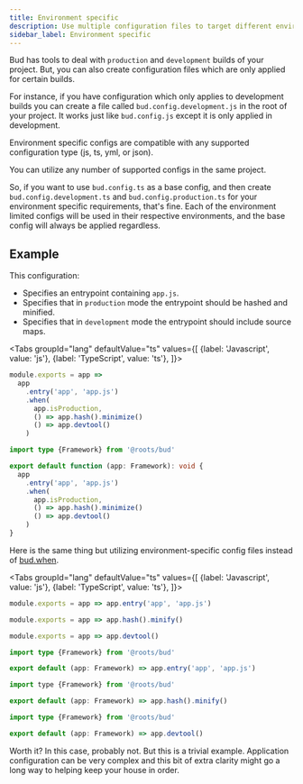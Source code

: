 ```yaml
---
title: Environment specific
description: Use multiple configuration files to target different environments
sidebar_label: Environment specific
---
```



Bud has tools to deal with `production` and `development` builds of your project. But, you can also create configuration files which are only applied for certain builds.

For instance, if you have configuration which only applies to development builds you can create a file called `bud.config.development.js` in the root of your project. It works just like
`bud.config.js` except it is only applied in development.

Environment specific configs are compatible with any supported configuration type (js, ts, yml, or json).

You can utilize any number of supported configs in the same project.

So, if you want to use `bud.config.ts` as a base config, and then create `bud.config.development.ts` and `bud.config.production.ts` for your environment specific requirements,
that's fine. Each of the environment limited configs will be used in their respective environments, and the base config will always be applied regardless.

## Example

This configuration:

- Specifies an entrypoint containing `app.js`.
- Specifies that in `production` mode the entrypoint should be hashed and minified.
- Specifies that in `development` mode the entrypoint should include source maps.

<Tabs
  groupId="lang"
  defaultValue="ts"
  values={[
    {label: 'Javascript', value: 'js'},
    {label: 'TypeScript', value: 'ts'},
  ]}>
  <TabItem value="js">

```js title='bud.config.js'
module.exports = app =>
  app
    .entry('app', 'app.js')
    .when(
      app.isProduction,
      () => app.hash().minimize()
      () => app.devtool()
    )
```

  </TabItem>
  <TabItem value="ts">

```ts title='bud.config.ts'
import type {Framework} from '@roots/bud'

export default function (app: Framework): void {
  app
    .entry('app', 'app.js')
    .when(
      app.isProduction,
      () => app.hash().minimize()
      () => app.devtool()
    )
}
```

  </TabItem>
</Tabs>

Here is the same thing but utilizing environment-specific config files instead of [bud.when](/docs/bud.when).

<Tabs
  groupId="lang"
  defaultValue="ts"
  values={[
    {label: 'Javascript', value: 'js'},
    {label: 'TypeScript', value: 'ts'},
  ]}>
  <TabItem value="js">

```js title='bud.config.js'
module.exports = app => app.entry('app', 'app.js')
```

```js title='bud.config.development.js'
module.exports = app => app.hash().minify()
```

```js title='bud.config.production.js'
module.exports = app => app.devtool()
```

  </TabItem>
  <TabItem value="ts">

```ts title='bud.config.ts'
import type {Framework} from '@roots/bud'

export default (app: Framework) => app.entry('app', 'app.js')
```

```js title='bud.config.development.ts'
import type {Framework} from '@roots/bud'

export default (app: Framework) => app.hash().minify()
```

```ts title='bud.config.production.ts'
import type {Framework} from '@roots/bud'

export default (app: Framework) => app.devtool()
```

  </TabItem>
</Tabs>

Worth it? In this case, probably not. But this is a trivial example. Application configuration can be very complex
and this bit of extra clarity might go a long way to helping keep your house in order.
